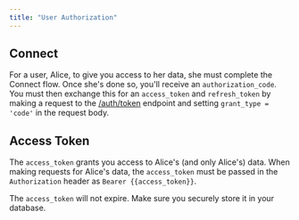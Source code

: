 ```yaml
---
title: "User Authorization"
---
```


## Connect

For a user, Alice, to give you access to her data, she must complete the Connect flow. Once she's done so, you'll receive an `authorization_code`. You must then exchange this for an `access_token` and `refresh_token` by making a request to the [/auth/token](https://pelm.readme.io/reference/post%5Fauth-token-1) endpoint and setting `grant_type = 'code'` in the request body.

## Access Token

The `access_token` grants you access to Alice's (and only Alice's) data. When making requests for Alice's data, the `access_token` must be passed in the `Authorization` header as `Bearer {{access_token}}`.

The `access_token` will not expire. Make sure you securely store it in your database.